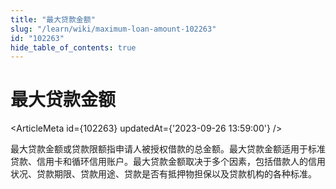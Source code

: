 ```yaml
---
title: "最大贷款金额"
slug: "/learn/wiki/maximum-loan-amount-102263"
id: "102263"
hide_table_of_contents: true
---
```



# 最大贷款金额

<ArticleMeta id={102263} updatedAt={'2023-09-26 13:59:00'} />
<div className='border-solid border-b border-t-0 my-4 border-[var(--ifm-color-gray-300)]' />

最大贷款金额或贷款限额指申请人被授权借款的总金额。最大贷款金额适用于标准贷款、信用卡和循环信用账户。最大贷款金额取决于多个因素，包括借款人的信用状况、贷款期限、贷款用途、贷款是否有抵押物担保以及贷款机构的各种标准。
